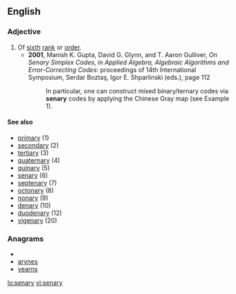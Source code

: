 ==English==

===Adjective===
{{en-adj|-}}

# Of [[sixth]] [[rank]] or [[order]].
#*'''2001''', Manish K. Gupta, David G. Glynn, and T. Aaron Gulliver, ''On Senary Simplex Codes'', in ''Applied Algebra, Algebraic Algorithms and Error-Correcting Codes'': proceedings of 14th International Symposium, Serdar Boztaş, Igor E. Shparlinski (eds.), page 112
#*:In particular, one can construct mixed binary/ternary codes via '''senary''' codes by applying the Chinese Gray map (see Example 1).

====See also====
* [[primary]] (1)
* [[secondary]] (2)
* [[tertiary]] (3)
* [[quaternary]] (4)
* [[quinary]] (5)
* [[senary]] (6)
* [[septenary]] (7)
* [[octonary]] (8)
* [[nonary]] (9)
* [[denary]] (10)
* [[duodenary]] (12)
* [[vigenary]] (20)

===Anagrams===
* {{alphagram|aenrsy}}
* [[arynes#English|arynes]]
* [[yearns#English|yearns]]

[[lo:senary]]
[[vi:senary]]